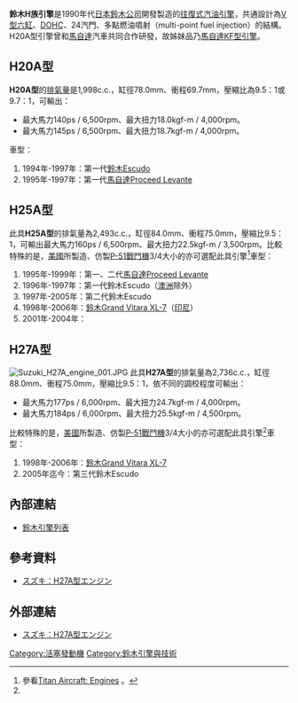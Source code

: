 {{Infobox Automobile engine
|name          = 鈴木H族引擎
|image         = 
|manufacturer  = [[鈴木公司|鈴木公司]]
|aka           = 
|production    = 1990年代
|predecessor   = 
|successor     = [[鈴木N族引擎|鈴木N族引擎]]
|configuration = [[V6发动机|V型六缸]]
|displacement  = 2.0L-2.7L
|bore          = 
|stroke        = 
|length        = 
|width         = 
|height        = 
|diameter      = 
|weight        = 
|block         = 
|head          = 
|valvetrain    = [[顶置凸轮轴#双顶置凸轮轴（DOHC）|DOHC]]
|supercharger  = 
|turbocharger  = 
|fuelsystem    = 自然進氣
|management    = 
|fueltype      = [[汽油|汽油]]
|oilsystem     = 
|coolingsystem = 水冷式
|power         = 
|specpower     = 
|torque        = 
|compression   = 
|fuelcon       = 
|specfuelcon   = 
|oilcon        = 
}}

'''鈴木H族引擎'''是1990年代[[日本|日本]][[鈴木公司|鈴木公司]]開發製造的[[往复式发动机|往復式]][[汽油引擎|汽油引擎]]，共通設計為[[V6发动机|V型六缸]]、[[顶置凸轮轴#双顶置凸轮轴（DOHC）|DOHC]]、24汽門、多點燃油噴射（multi-point fuel injection）的結構。H20A型引擎曾和[[馬自達|馬自達]]汽車共同合作研發，故姊妹品乃[[馬自達K族引擎#KF型|馬自達KF型引擎]]。

== H20A型 ==
'''H20A型'''的[[排氣量|排氣量]]是1,998c.c.，缸徑78.0mm、衝程69.7mm，壓縮比為9.5：1或9.7：1，可輸出：
* 最大馬力140ps / 6,500rpm、最大扭力18.0kgf-m / 4,000rpm。
* 最大馬力145ps / 6,500rpm、最大扭力18.7kgf-m / 4,000rpm。
車型：
# 1994年-1997年：第一代[[鈴木Escudo|鈴木Escudo]]
# 1995年-1997年：第一代[[馬自達Proceed_Levante|馬自達Proceed Levante]]

== H25A型 ==
此具'''H25A型'''的排氣量為2,493c.c.，缸徑84.0mm、衝程75.0mm，壓縮比9.5：1，可輸出最大馬力160ps / 6,500rpm、最大扭力22.5kgf-m / 3,500rpm。比較特殊的是，[[美國|美國]]{{link-en|泰坦飛機公司|Titan Aircraft}}所製造、仿製[[P-51戰鬥機|P-51戰鬥機]]3/4大小的{{link-en|泰坦T-51野馬式飛機|Titan T-51 Mustang}}亦可選配此具引擎<ref name="#1">參看{{en}}[http://www.titanaircraft.com/engines.php Titan Aircraft: Engines] {{Wayback|url=http://www.titanaircraft.com/engines.php |date=20150206040802 }}。</ref>車型：
# 1995年-1999年：第一、二代[[馬自達Proceed_Levante|馬自達Proceed Levante]]
# 1996年-1997年：第一代鈴木Escudo（[[澳洲|澳洲]]除外）
# 1997年-2005年：第二代鈴木Escudo
# 1998年-2006年：[[鈴木Grand_Escudo|鈴木Grand Vitara XL-7]]（[[印尼|印尼]]）
# 2001年-2004年：{{link-en|雪佛蘭Tracker|Chevrolet Tracker}}

== H27A型 ==
[[File:Suzuki_H27A_engine_001.JPG|thumb]]
此具'''H27A型'''的排氣量為2,736c.c.，缸徑88.0mm、衝程75.0mm，壓縮比9.5：1，依不同的調校程度可輸出：
* 最大馬力177ps / 6,000rpm、最大扭力24.7kgf-m / 4,000rpm。
* 最大馬力184ps / 6,000rpm、最大扭力25.5kgf-m / 4,500rpm。
比較特殊的是，[[美國|美國]]{{link-en|泰坦飛機公司|Titan Aircraft}}所製造、仿製[[P-51戰鬥機|P-51戰鬥機]]3/4大小的{{link-en|泰坦T-51野馬式飛機|Titan T-51 Mustang}}亦可選配此具引擎<ref name="#1"/>車型：
# 1998年-2006年：[[鈴木Grand_Escudo|鈴木Grand Vitara XL-7]]
# 2005年迄今：第三代鈴木Escudo

== 內部連結 ==
* [[鈴木引擎列表|鈴木引擎列表]]

== 參考資料 ==
* {{ja}}[https://web.archive.org/web/20141214131819/http://greeco-channel.com/car/engine/suzuki_eg/h27a/ スズキ：H27A型エンジン]
{{reflist}}

== 外部連結 ==
* {{ja}}[https://web.archive.org/web/20141214131819/http://greeco-channel.com/car/engine/suzuki_eg/h27a/ スズキ：H27A型エンジン]

[[Category:活塞發動機|Category:活塞發動機]]
[[Category:鈴木引擎與技術|Category:鈴木引擎與技術]]